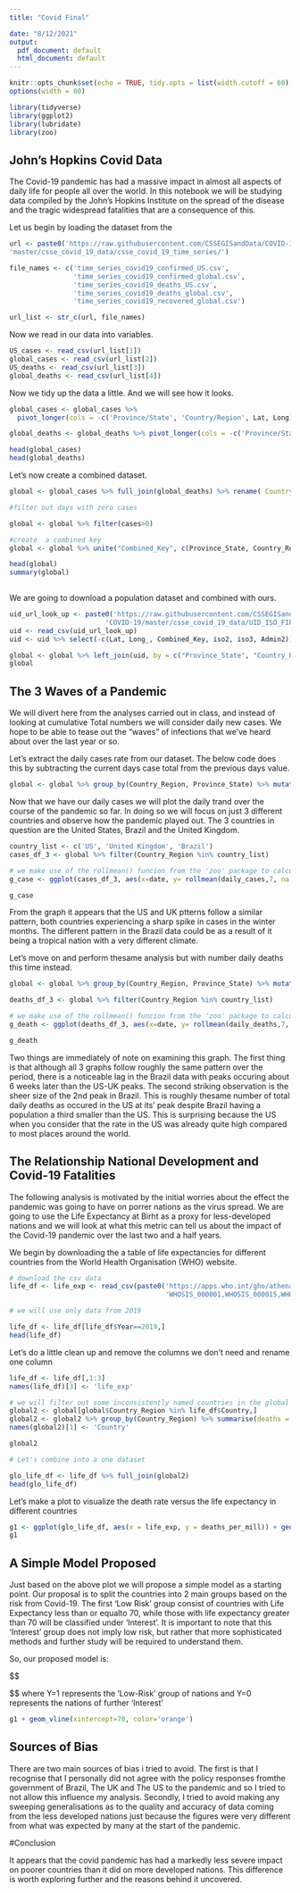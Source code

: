 ---
title: "Covid Final"

date: "8/12/2021"
output:
  pdf_document: default
  html_document: default
---

```{r setup, include=FALSE}
knitr::opts_chunk$set(echo = TRUE, tidy.opts = list(width.cutoff = 60), tidy = TRUE)
options(width = 80)

library(tidyverse)
library(ggplot2)
library(lubridate)
library(zoo)
```

## John's Hopkins Covid Data

The Covid-19 pandemic has had a massive impact in almost all aspects of daily life for people all over the world. In this notebook we will be studying data compiled by the John's Hopkins Institute on the spread of the disease and the tragic widespread fatalities that are a consequence of this.

Let us begin by loading the dataset from the 

```{r loaddata}
url <- paste0('https://raw.githubusercontent.com/CSSEGISandData/COVID-19/',
'master/csse_covid_19_data/csse_covid_19_time_series/')

file_names <- c('time_series_covid19_confirmed_US.csv',
                'time_series_covid19_confirmed_global.csv', 
                'time_series_covid19_deaths_US.csv', 
                'time_series_covid19_deaths_global.csv', 
                'time_series_covid19_recovered_global.csv')

url_list <- str_c(url, file_names)
```

Now we read in our data into variables.

``` {r readdata}
US_cases <- read_csv(url_list[1])
global_cases <- read_csv(url_list[2])
US_deaths <- read_csv(url_list[3])
global_deaths <- read_csv(url_list[4])
```

Now we tidy up the data a little. And we will see how it looks.

``` {r tidydata}
global_cases <- global_cases %>% 
  pivot_longer(cols = -c('Province/State', 'Country/Region', Lat, Long), names_to = "date", values_to = "cases") %>% select(-c(Lat, Long))

global_deaths <- global_deaths %>% pivot_longer(cols = -c('Province/State', 'Country/Region', Lat, Long), names_to = "date", values_to = "deaths") %>% select(-c(Lat, Long))

head(global_cases)
head(global_deaths)

```

Let's now create a combined dataset.

```{r combine}
global <- global_cases %>% full_join(global_deaths) %>% rename( Country_Region = 'Country/Region', Province_State = 'Province/State') %>% mutate(date = mdy(date))

#filter out days with zero cases

global <- global %>% filter(cases>0)

#create  a combined key
global <- global %>% unite("Combined_Key", c(Province_State, Country_Region), sep =", ", na.rm = TRUE, remove = FALSE)

head(global)
summary(global)
  
```


We are going to download a population dataset and combined with ours.

```{r populat}
uid_url_look_up <- paste0('https://raw.githubusercontent.com/CSSEGISandData/', 
                        'COVID-19/master/csse_covid_19_data/UID_ISO_FIPS_LookUp_Table.csv')
uid <- read_csv(uid_url_look_up)
uid <- uid %>% select(-c(Lat, Long_, Combined_Key, iso2, iso3, Admin2))

global <- global %>% left_join(uid, by = c("Province_State", "Country_Region")) %>% select(-c(UID, FIPS)) %>% select(c(Province_State, Country_Region, date, cases, deaths, Population, Combined_Key))
global
```



## The 3 Waves of a Pandemic

We will divert here from the analyses carried out in class, and instead of looking at cumulative Total numbers we will consider daily new cases. We hope to be able to tease out the "waves" of infections that we've heard about over the last year or so.

Let's extract the daily cases rate from our dataset. The below code does this by subtracting the current days case total from the previous days value. 

```{r daily_cases}
global <- global %>% group_by(Country_Region, Province_State) %>% mutate(daily_cases = cases - lag(cases, default = 0)) %>% ungroup()
```

Now that we have our daily cases we will plot the daily trand over the course of the pandemic so far. In doing so we will focus on just 3 different countries and observe how the pandemic played out. The 3 countries in question are the United States, Brazil and the United Kingdom.

```{r case_plot}
country_list <- c('US', 'United Kingdom', 'Brazil')
cases_df_3 <- global %>% filter(Country_Region %in% country_list)

# we make use of the rollmean() funcion from the 'zoo' package to calculate a moving average that makes our graph more intelligible.
g_case <- ggplot(cases_df_3, aes(x=date, y= rollmean(daily_cases,7, na.pad=TRUE), group = Country_Region, color=Country_Region)) + geom_point()

g_case
```

From the graph it appears that the US and UK ptterns follow a similar pattern, both countries experiencing a sharp spike in cases in the winter months. The different pattern in the Brazil data could be as a result of it being a tropical nation with a very different climate.

Let's move on and perform thesame analysis but with number daily deaths this time instead.


```{r death_plot}
global <- global %>% group_by(Country_Region, Province_State) %>% mutate(daily_deaths = deaths - lag(deaths, default = 0)) %>% ungroup()

deaths_df_3 <- global %>% filter(Country_Region %in% country_list)

# we make use of the rollmean() funcion from the 'zoo' package to calculate a moving average that makes our graph more intelligible.
g_death <- ggplot(deaths_df_3, aes(x=date, y= rollmean(daily_deaths,7, na.pad=TRUE), group = Country_Region, color=Country_Region)) + geom_point()

g_death
```

Two things are immediately of note on examining this graph. The first thing is that although all 3 graphs follow roughly the same pattern over the period, there is a noticeable lag in the Brazil data with peaks occuring about 6 weeks later than the US-UK peaks.
The second striking observation is the sheer size of the 2nd peak in Brazil. This is roughly thesame number of total daily deaths as occured in the US at its' peak despite Brazil having a population a third smaller than the US. This is surprising because the US when you consider that the rate in the US was already quite high compared to most places around the world. 



## The Relationship National Development and Covid-19 Fatalities

The following analysis is motivated by the initial worries about the effect the pandemic was going to have on porrer nations as the virus spread. We are going to use the Life Expectancy at Birht as a proxy for less-developed nations and we will look at what this metric can tell us about the impact of the Covid-19 pandemic over the last two and a half years.

We begin by downloading the a table of life expectancies for different countries from the World Health Organisation (WHO) website.

```{r life_expectancy}
# download the csv data
life_df <- life_exp <- read_csv(paste0('https://apps.who.int/gho/athena/data/GHO/', 
                                       'WHOSIS_000001,WHOSIS_000015,WHOSIS_000002,WHOSIS_000007?filter=COUNTRY:', '*&x-sideaxis=COUNTRY;YEAR&x-topaxis=GHO;SEX&profile=crosstable&format=csv'), skip=1)

# we will use only data from 2019

life_df <- life_df[life_df$Year==2019,]
head(life_df)

```

Let's do a little clean up and remove the columns we don't need and rename one column

```{r life_clean}
life_df <- life_df[,1:3]
names(life_df)[3] <- 'life_exp'

# we will filter out some inconsistently named countries in the global dataset to speed this analysis
global2 <- global[global$Country_Region %in% life_df$Country,]
global2 <- global2 %>% group_by(Country_Region) %>% summarise(deaths = max(deaths), Population=max(Population)) %>% mutate(deaths_per_mill = deaths*1000000/Population) %>% ungroup()
names(global2)[1] <- 'Country'

global2

# Let's combine into a one dataset 

glo_life_df <- life_df %>% full_join(global2)
head(glo_life_df)

```

Let's make a plot to visualize the death rate versus the life expectancy in different countries

```{r life_plot}
g1 <- ggplot(glo_life_df, aes(x = life_exp, y = deaths_per_mill)) + geom_point() + labs(x = 'Life expectancy at Birth', y='Deaths per Million Population')
g1

```


## A Simple Model Proposed

Just based on the above plot we will propose a simple model as a starting point. Our proposal is to split the countries into 2 main groups based on the risk from Covid-19. The first 'Low Risk' group consist of countries with Life Expectancy less than or equalto 70, while those with life expectancy greater than 70 will be classified under 'Interest'. It is important to note that this 'Interest' group does not imply low risk, but rather that more sophisticated methods and further study will be required to understand them.

So, our proposed model is:

$$

\begin{equation}
  Y=
  \begin{cases}
    1, & \text{if}\ x<70 \\
    0, & \text{otherwise}
  \end{cases}
\end{equation}


$$
where Y=1 represents the 'Low-Risk' group of nations and Y=0 represents the nations of further 'Interest'

```{r further plot}
g1 + geom_vline(xintercept=70, color='orange')
```



## Sources of Bias

There are two main sources of bias i tried to avoid. The first is that I recognise that I personally did not agree with the policy responses fromthe government of Brazil, The UK and The US to the pandemic and so I tried to not allow this influence my analysis. Secondly, I tried to avoid making any sweeping generalisations as to the quality and accuracy of data coming from the less developed nations just because the figures were very different from what was expected by many at the start of the pandemic.


#Conclusion 

It appears that the covid pandemic has had a markedly less severe impact on poorer countries than it did on more developed nations. This difference is worth exploring further and the reasons behind it uncovered.  

